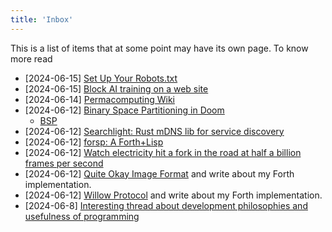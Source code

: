 ```yaml
---
title: 'Inbox'
---
```



This is a list of items that at some point may have its own page. To know more read <L name="evergreen-notes" from="inbox" />

* [2024-06-15] [Set Up Your Robots.txt](https://darkvisitors.com/docs/robots-txt)
* [2024-06-15] [Block AI training on a web site](https://blog.zgp.org/block-ai-training-on-a-web-site/)
* [2024-06-14] [Permacomputing Wiki](https://permacomputing.net/)
* [2024-06-12] [Binary Space Partitioning in Doom](https://twobithistory.org/2019/11/06/doom-bsp.html)
  * [BSP](https://en.wikipedia.org/wiki/Binary_space_partitioning)
* [2024-06-12] [Searchlight: Rust mDNS lib for service discovery](https://github.com/WilliamVenner/searchlight)
* [2024-06-12] [forsp: A Forth+Lisp](https://github.com/xorvoid/forsp)
* [2024-06-12] [Watch electricity hit a fork in the road at half a billion frames per second](https://www.youtube.com/watch?v=2AXv49dDQJw)
* [2024-06-12] [Quite Okay Image Format](https://qoiformat.org/) and write about my Forth implementation.
* [2024-06-12] [Willow Protocol](https://willowprotocol.org/) and write about my Forth implementation.
* [2024-06-8] [Interesting thread about development philosophies and usefulness of programming](https://elk.zone/functional.cafe/@akkartik@merveilles.town/112567862676134232)
